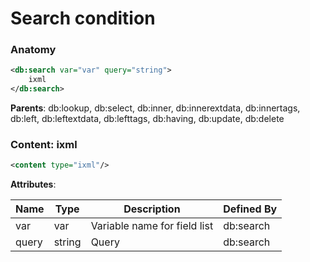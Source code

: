# Search condition

### Anatomy

```xml
<db:search var="var" query="string">
    ixml
</db:search>
```

**Parents**: db:lookup, db:select, db:inner, db:innerextdata, db:innertags, db:left, db:leftextdata, db:lefttags, db:having, db:update, db:delete

### Content: ixml

```xml
<content type="ixml"/>
```

**Attributes**:

| Name | Type | Description | Defined By |
| ---- | ---- | ----------- | ---------- |
| var | var | Variable name for field list | db:search |
| query | string | Query | db:search |


